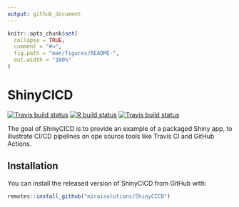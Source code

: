 ```yaml
---
output: github_document
---
```


<!-- README.md is generated from README.Rmd. Please edit that file -->

```r
knitr::opts_chunk$set(
  collapse = TRUE,
  comment = "#>",
  fig.path = "man/figures/README-",
  out.width = "100%"
)
```

# ShinyCICD

<!-- badges: start -->
[![Travis build status](https://travis-ci.com/miraisolutions/ShinyCICD.svg?branch=master)](https://travis-ci.com/miraisolutions/ShinyCICD)
[![R build status](https://github.com/miraisolutions/ShinyCICD/workflows/CI-CD/badge.svg)](https://github.com/miraisolutions/ShinyCICD/actions)
[![Travis build status](https://travis-ci.com/StefGehring/ShinyCICD.svg?branch=master)](https://travis-ci.com/StefGehring/ShinyCICD)
<!-- badges: end -->

The goal of ShinyCICD is to provide an example of a packaged Shiny app, to illustrate CI/CD pipelines on ope source tools like Travis CI and GitHub Actions.

## Installation

You can install the released version of ShinyCICD from GitHub with:

``` r
remotes::install_github("miraisolutions/ShinyCICD")
```
